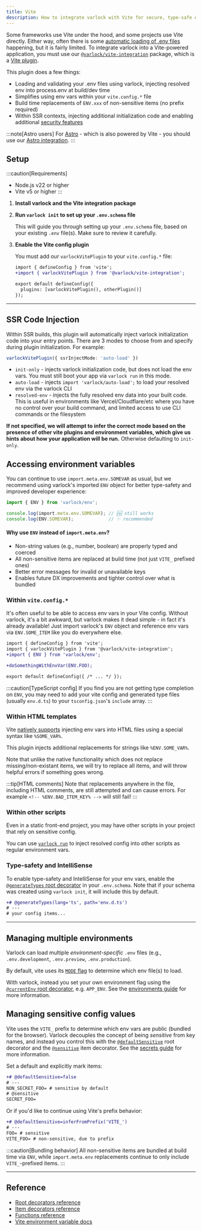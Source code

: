 ```yaml
---
title: Vite
description: How to integrate varlock with Vite for secure, type-safe environment management
---
```


<div class="page-badges">
  <Badge npmPackage="@varlock/vite-integration" />
</div>

Some frameworks use Vite under the hood, and some projects use Vite directly. Either way, often there is some [automatic loading of .env files](https://vite.dev/guide/env-and-mode.html) happening, but it is fairly limited. To integrate varlock into a Vite-powered application, you must use our [`@varlock/vite-integration`](https://www.npmjs.com/package/@varlock/vite-integration) package, which is a [Vite plugin](https://vite.dev/guide/using-plugins.html).

This plugin does a few things:
- Loading and validating your .env files using varlock, injecting resolved env into process.env at build/dev time
- Simplifies using env vars within your `vite.config.*` file
- Build time replacements of `ENV.xxx` of non-sensitive items (no prefix required)
- Within SSR contexts, injecting additional initialization code and enabling additional [security features](https://varlock.dev/guides/secrets/#security-enhancements)

:::note[Astro users]
For [Astro](https://astro.build) - which is also powered by Vite - you should use our [Astro integration](/integrations/astro/).
:::

## Setup

:::caution[Requirements]
- Node.js v22 or higher
- Vite v5 or higher
:::

<Steps>

1. **Install varlock and the Vite integration package**
    <InstallJsDepsWidget packages="@varlock/vite-integration varlock" />

1. **Run `varlock init` to set up your `.env.schema` file**

    This will guide you through setting up your `.env.schema` file, based on your existing `.env` file(s). Make sure to review it carefully.

    <ExecCommandWidget command="varlock init" showBinary={false} />

1. **Enable the Vite config plugin**

    You must add our `varlockVitePlugin` to your `vite.config.*` file:

    ```diff lang="ts" title="vite.config.ts" add="varlockVitePlugin()"
    import { defineConfig } from 'vite';
    +import { varlockVitePlugin } from '@varlock/vite-integration';

    export default defineConfig({
      plugins: [varlockVitePlugin(), otherPlugin()]
    });
    ```
</Steps>

---

## SSR Code Injection
Within SSR builds, this plugin will automatically inject varlock initialization code into your entry points.
There are 3 modes to choose from and specify during plugin initialization. For example:

```ts
varlockVitePlugin({ ssrInjectMode: 'auto-load' })
```

- `init-only` - injects varlock initialization code, but does not load the env vars. You must still boot your app via `varlock run` in this mode.
- `auto-load` - injects `import 'varlock/auto-load';` to load your resolved env via the varlock CLI
- `resolved-env` - injects the fully resolved env data into your built code. This is useful in environments like Vercel/Cloudflare/etc where you have no control over your build command, and limited access to use CLI commands or the filesystem

**If not specified, we will attempt to infer the correct mode based on the presence of other vite plugins and environment variables, which give us hints about how your application will be run.**
Otherwise defaulting to `init-only`.


## Accessing environment variables

You can continue to use `import.meta.env.SOMEVAR` as usual, but we recommend using varlock's imported `ENV` object for better type-safety and improved developer experience:

```ts title="example.ts"
import { ENV } from 'varlock/env';

console.log(import.meta.env.SOMEVAR); // 🆗 still works
console.log(ENV.SOMEVAR);             // ✨ recommended
```

#### Why use `ENV` instead of `import.meta.env`?
- Non-string values (e.g., number, boolean) are properly typed and coerced
- All non-sensitive items are replaced at build time (not just `VITE_` prefixed ones)
- Better error messages for invalid or unavailable keys
- Enables future DX improvements and tighter control over what is bundled

### Within `vite.config.*`
It's often useful to be able to access env vars in your Vite config. Without varlock, it's a bit awkward, but varlock makes it dead simple - in fact it's already available! Just import varlock's `ENV` object and reference env vars via `ENV.SOME_ITEM` like you do everywhere else.

```diff lang="ts" title="vite.config.ts"
import { defineConfig } from 'vite';
import { varlockVitePlugin } from '@varlock/vite-integration';
+import { ENV } from 'varlock/env';

+doSomethingWithEnvVar(ENV.FOO);

export default defineConfig({ /* ... */ });
```

:::caution[TypeScript config]
If you find you are not getting type completion on `ENV`, you may need to add your vite config and generated type files (usually `env.d.ts`) to your `tsconfig.json`'s `include` array.
:::

### Within HTML templates
Vite [natively supports](https://vite.dev/guide/env-and-mode.html#html-constant-replacement) injecting env vars into HTML files using a special syntax like `%SOME_VAR%`.

This plugin injects additional replacements for strings like `%ENV.SOME_VAR%`.

Note that unlike the native functionality which does not replace missing/non-existant items, we will try to replace all items, and will throw helpful errors if something goes wrong.

:::tip[HTML comments]
Note that replacements anywhere in the file, including HTML comments, are still attempted and can cause errors. For example `<!-- %ENV.BAD_ITEM_KEY% -->` will still fail!
:::

### Within other scripts

Even in a static front-end project, you may have other scripts in your project that rely on sensitive config.

You can use [`varlock run`](/reference/cli-commands/#varlock-run) to inject resolved config into other scripts as regular environment vars.

<ExecCommandWidget command="varlock run -- node ./script.js" showBinary={false} />

### Type-safety and IntelliSense

To enable type-safety and IntelliSense for your env vars, enable the [`@generateTypes` root decorator](/reference/root-decorators/#generatetypes) in your `.env.schema`. Note that if your schema was created using `varlock init`, it will include this by default.

```diff lang="env-spec" title=".env.schema"
+# @generateTypes(lang='ts', path='env.d.ts')
# ---
# your config items...
```


---

## Managing multiple environments

Varlock can load multiple _environment-specific_ `.env` files (e.g., `.env.development`, `.env.preview`, `.env.production`).

By default, vite uses its [`MODE` flag](https://vite.dev/guide/env-and-mode.html#modes) to determine which env file(s) to load.

With varlock, instead you set your own environment flag using the [`@currentEnv` root decorator](/reference/root-decorators/#currentEnv), e.g. `APP_ENV`. See the [environments guide](/guides/environments) for more information.


## Managing sensitive config values

Vite uses the `VITE_` prefix to determine which env vars are public (bundled for the browser). Varlock decouples the concept of being _sensitive_ from key names, and instead you control this with the [`@defaultSensitive`](/reference/root-decorators/#defaultsensitive) root decorator and the [`@sensitive`](/reference/item-decorators/#sensitive) item decorator. See the [secrets guide](/guides/secrets) for more information.

Set a default and explicitly mark items:

```diff lang="env-spec" title=".env.schema" add="@sensitive"
+# @defaultSensitive=false
# ---
NON_SECRET_FOO= # sensitive by default
# @sensitive
SECRET_FOO=
```

Or if you'd like to continue using Vite's prefix behavior:

```diff lang="env-spec" title=".env.schema"
+# @defaultSensitive=inferFromPrefix('VITE_')
# ---
FOO= # sensitive
VITE_FOO= # non-sensitive, due to prefix
```



:::caution[Bundling behavior]
All non-sensitive items are bundled at build time via `ENV`, while `import.meta.env` replacements continue to only include `VITE_`-prefixed items.
:::



---

## Reference
- [Root decorators reference](/reference/root-decorators)
- [Item decorators reference](/reference/item-decorators)
- [Functions reference](/reference/functions)
- [Vite environment variable docs](https://vite.dev/guide/env-and-mode.html)
